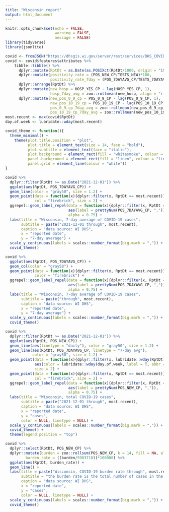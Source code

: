 ```yaml
---
title: "Wisconsin report"
output: html_document
---
```


```r
knitr::opts_chunk$set(echo = FALSE,
                      warning = FALSE,
                      message = FALSE)
library(tidyverse)
library(jsonlite)

covid <- fromJSON("https://dhsgis.wi.gov/server/rest/services/DHS_COVID19/COVID19_WI_V2/MapServer/11/query?where=1%3D1&outFields=RptDt,GEOID,GEOName,POS_NEW_CP,TESTS_NEW,POS_7DAYAVG_CP,TESTS_7DAYAVG,HOSP_YES_CP,POS_0_9_CP,POS_10_19_CP&returnGeometry=false&outSR=4326&f=json")
covid <- covid$features$attributes %>%
    tibble::tibble() %>%
      dplyr::mutate(RptDt = as.Date(as.POSIXct(RptDt/1000, origin = "1970-01-01"))) %>%
      dplyr::mutate(positivity_rate = (POS_NEW_CP/TESTS_NEW)*100,
                    positivity_rate_7day = (POS_7DAYAVG_CP/TESTS_7DAYAVG)*100) %>%
      dplyr::arrange(RptDt) %>%
      dplyr::mutate(new_hosp = HOSP_YES_CP - lag(HOSP_YES_CP, 1),
                    hosp_7day_avg = zoo::rollmean(new_hosp, align = "right", k = 7, fill = NA)) %>%
      dplyr::mutate(new_pos_0_9_cp = POS_0_9_CP - lag(POS_0_9_CP, 1),
                    new_pos_10_19_cp = POS_10_19_CP - lag(POS_10_19_CP, 1),
                    pos_0_9_cp_7day_avg = zoo::rollmean(new_pos_0_9_cp, align = "right", k = 7, fill = NA),
                    pos_10_19_cp_7day_avg = zoo::rollmean(new_pos_10_19_cp, align = "right", k = 7, fill = NA))
most.recent <- max(covid$RptDt)
day.of.week <- lubridate::wday(most.recent)

covid_theme <- function(){
  theme_minimal() +
    theme(plot.title.position = "plot",
          plot.title = element_text(size = 14, face = "bold"),
          plot.subtitle = element_text(face = "italic"),
          plot.background = element_rect(fill = "whitesmoke", colour = "white"),
          panel.background = element_rect(fill = "linen", colour = "linen"),
          panel.grid = element_line(colour = "white"))
}
```


```r
covid %>%
  dplyr::filter(RptDt >= as.Date("2021-12-01")) %>%
  ggplot(aes(RptDt, POS_7DAYAVG_CP)) +
  geom_line(color = "gray50", size = 1.2) +
  geom_point(data = function(x){dplyr::filter(x, RptDt == most.recent)},
             col = "firebrick", size = 2) +
  ggrepel::geom_label_repel(data = function(x){dplyr::filter(x, RptDt == most.recent)},
                            aes(label = prettyNum(POS_7DAYAVG_CP, ",")),
                            alpha = 0.75) +
  labs(title = "Wisconsin, 7-day average of COVID-19 cases",
       subtitle = paste("2021-12-01 through", most.recent),
       caption = "data source: WI DHS",
       x = "reported date",
       y = "7-day average") +
  scale_y_continuous(labels = scales::number_format(big.mark = ",")) +
  covid_theme()
```

```r
covid %>%
  ggplot(aes(RptDt, POS_7DAYAVG_CP)) +
  geom_col(color = "gray50") +
  geom_point(data = function(x){dplyr::filter(x, RptDt == most.recent)},
             color = "firebrick") +
  ggrepel::geom_label_repel(data = function(x){dplyr::filter(x, RptDt == most.recent)},
                            aes(label = prettyNum(POS_7DAYAVG_CP, ",")),
                            alpha = 0.75) +
  labs(title = "Wisconsin, 7-day average of COVID-19 cases",
       subtitle = paste("through", most.recent),
       caption = "data source: WI DHS",
       x = "reported date",
       y = "7-day average") +
  scale_y_continuous(labels = scales::number_format(big.mark = ",")) +
  covid_theme()
```

```r
covid %>%
  dplyr::filter(RptDt >= as.Date("2021-12-01")) %>%
  ggplot(aes(RptDt, POS_NEW_CP)) +
  geom_line(aes(linetype = "daily"), color = "gray50", size = 1.2) +
  geom_line(aes(RptDt, POS_7DAYAVG_CP, linetype = "7-day avg"),
            color = "gray50", size = 1.2) +
  geom_point(data = function(x){dplyr::filter(x, lubridate::wday(RptDt) == day.of.week)},
             aes(color = lubridate::wday(day.of.week, label = T, abbr = F)),
             size = 2) +
  geom_point(data = function(x){dplyr::filter(x, RptDt == most.recent)},
             col = "firebrick", size = 2) +
  ggrepel::geom_label_repel(data = function(x){dplyr::filter(x, RptDt == most.recent)},
                            aes(label = prettyNum(POS_NEW_CP, ",")),
                            alpha = 0.75) +
  labs(title = "Wisconsin, total COVID-19 cases",
       subtitle = paste("2021-12-01 through", most.recent),
       caption = "data source: WI DHS",
       x = "reported date",
       y = "cases",
       color = NULL, linetype = NULL) +
  scale_y_continuous(labels = scales::number_format(big.mark = ",")) +
  covid_theme() +
  theme(legend.position = "top")
```

```r
covid %>%
  dplyr::select(RptDt, POS_NEW_CP) %>%
  dplyr::mutate(burden = zoo::rollsum(POS_NEW_CP, k = 14, fill = NA, align = "right"),
         burden_rate = ((burden/5983718))*100000) %>%
  ggplot(aes(RptDt, burden_rate)) +
  geom_line() +
  labs(title = paste("Wisconsin, COVID-19 burden rate through", most.recent),
       subtitle = "the burden rate is the total number of cases in the past 14 days per 100k population",
       caption = "data source: WI DHS",
       x = "reported date",
       y = "cases",
       color = NULL, linetype = NULL) +
  scale_y_continuous(labels = scales::number_format(big.mark = ",")) +
  covid_theme()
```

